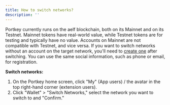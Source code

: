 ```yaml
---
title: How to switch networks?
description: ''
---
```


Portkey currently runs on the aelf blockchain, both on its Mainnet and on its Testnet. Mainnet tokens have real-world value, while Testnet tokens are for testing and typically have no value.
Accounts on Mainnet are not compatible with Testnet, and vice versa. If you want to switch networks without an account on the target network, you'll need to <u>create one</u> after switching. You can use the same social information, such as phone or email, for registration.

**Switch networks:**

1. On the Portkey home screen, click "My" (App users) / the avatar in the top right-hand corner (extension users).
2. Click "Wallet" > "Switch Networks," select the network you want to switch to and "Confirm."
